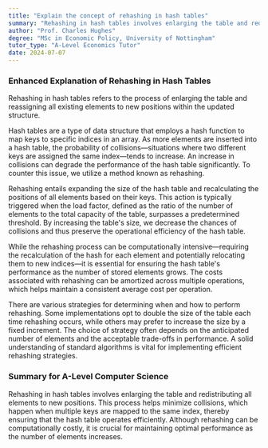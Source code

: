 ```yaml
---
title: "Explain the concept of rehashing in hash tables"
summary: "Rehashing in hash tables involves enlarging the table and redistributing all elements to new positions to maintain efficiency and reduce collisions."
author: "Prof. Charles Hughes"
degree: "MSc in Economic Policy, University of Nottingham"
tutor_type: "A-Level Economics Tutor"
date: 2024-07-07
---
```


### Enhanced Explanation of Rehashing in Hash Tables

Rehashing in hash tables refers to the process of enlarging the table and reassigning all existing elements to new positions within the updated structure. 

Hash tables are a type of data structure that employs a hash function to map keys to specific indices in an array. As more elements are inserted into a hash table, the probability of collisions—situations where two different keys are assigned the same index—tends to increase. An increase in collisions can degrade the performance of the hash table significantly. To counter this issue, we utilize a method known as rehashing.

Rehashing entails expanding the size of the hash table and recalculating the positions of all elements based on their keys. This action is typically triggered when the load factor, defined as the ratio of the number of elements to the total capacity of the table, surpasses a predetermined threshold. By increasing the table's size, we decrease the chances of collisions and thus preserve the operational efficiency of the hash table.

While the rehashing process can be computationally intensive—requiring the recalculation of the hash for each element and potentially relocating them to new indices—it is essential for ensuring the hash table's performance as the number of stored elements grows. The costs associated with rehashing can be amortized across multiple operations, which helps maintain a consistent average cost per operation.

There are various strategies for determining when and how to perform rehashing. Some implementations opt to double the size of the table each time rehashing occurs, while others may prefer to increase the size by a fixed increment. The choice of strategy often depends on the anticipated number of elements and the acceptable trade-offs in performance. A solid understanding of standard algorithms is vital for implementing efficient rehashing strategies.

### Summary for A-Level Computer Science

Rehashing in hash tables involves enlarging the table and redistributing all elements to new positions. This process helps minimize collisions, which happen when multiple keys are mapped to the same index, thereby ensuring that the hash table operates efficiently. Although rehashing can be computationally costly, it is crucial for maintaining optimal performance as the number of elements increases.
    